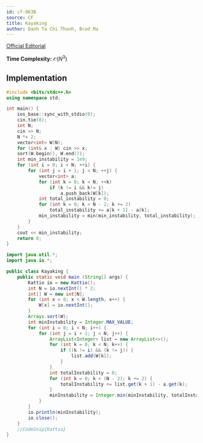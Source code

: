 ```yaml
---
id: cf-863B
source: CF
title: Kayaking
author: Danh Ta Chi Thanh, Brad Ma
---
```


[Official Editorial](https://codeforces.com/blog/entry/54708)

**Time Complexity:** $\mathcal{O}(N^3)$

## Implementation

<LanguageSection>

<CPPSection>

```cpp
#include <bits/stdc++.h>
using namespace std;

int main() {
	ios_base::sync_with_stdio(0);
	cin.tie(0);
	int N;
	cin >> N;
	N *= 2;
	vector<int> W(N);
	for (int& x : W) cin >> x;
	sort(W.begin(), W.end());
	int min_instability = 1e9;
	for (int i = 0; i < N; ++i) {
		for (int j = i + 1; j < N; ++j) {
			vector<int> a;
			for (int k = 0; k < N; ++k)
				if (k != i && k!= j)
					a.push_back(W[k]);
			int total_instability = 0;
			for (int k = 0; k < N - 2; k += 2)
				total_instability += a[k + 1] - a[k];
			min_instability = min(min_instability, total_instability);
		}
	}
	cout << min_instability;
	return 0;
}

```

</CPPSection>
	
<JavaSection>
	
```java
import java.util.*;
import java.io.*;

public class Kayaking {
	public static void main (String[] args) {
		Kattio io = new Kattio();
		int N = io.nextInt() * 2;
		int[] W = new int[N];
		for (int x = 0; x < W.length; x++) {
			W[x] = io.nextInt();
		}
		Arrays.sort(W);
		int minInstability = Integer.MAX_VALUE;
		for (int i = 0; i < N; i++) {
			for (int j = i + 1; j < N; j++) {
				ArrayList<Integer> list = new ArrayList<>();
				for (int k = 0; k < N; k++) {
					if ((k != i) && (k != j)) {
						list.add(W[k]);
					}
				}
				int totalInstability = 0;
				for (int k = 0; k < (N - 2); k += 2) {
					totalInstability += list.get(k + 1) - a.get(k);
				}
				minInstability = Integer.min(minInstability, totalInstability);
			}
		}
		io.println(minInstability);
		io.close();
	}
	//CodeSnip{Kattio}
}
```
	
</JavaSection>

</LanguageSection>

